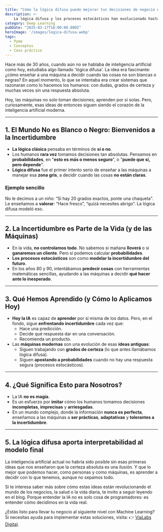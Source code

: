 ---
title: "Cómo la lógica difusa puede mejorar tus decisiones de negocio en tiempos de IA"
description: >-
    La lógica difusa y los procesos estocásticos han evolucionado hasta convertirse en la base de la inteligencia artificial actual. Un enfoque simple y claro para entender la IA de hoy.
category: Deep Learning
pubDate: "2025-03-17T18:00:00.000Z"
heroImage: '/images/logica-difusa.webp'
tags:
  - Pyme
  - Conceptos
  - Caso práctico
---



Hace más de 30 años, cuando aún no se hablaba de inteligencia artificial como hoy, estudiaba algo llamado 'lógica difusa'. La idea era fascinante: ¿cómo enseñar a una máquina a decidir cuando las cosas no son blancas o negras? En aquel momento, lo que se intentaba era crear sistemas que razonaran como lo hacemos los humanos: con dudas, grados de certeza y muchas veces sin una respuesta absoluta.

Hoy, las máquinas no solo toman decisiones; aprenden por sí solas. Pero, curiosamente, esas ideas de entonces siguen siendo el corazón de la inteligencia artificial moderna.

---

## **1. El Mundo No es Blanco o Negro: Bienvenidos a la Incertidumbre**
- **La lógica clásica** pensaba en términos de **sí o no**.  
- Los humanos **rara vez** tomamos decisiones tan absolutas. Pensamos en **probabilidades**, en "**esto es más o menos seguro**", o "**puede que sí, pero depende**".  
- **Lógica difusa** fue el primer intento serio de enseñar a las máquinas a manejar esa **zona gris**, a decidir cuando las cosas **no están claras**.

### **Ejemplo sencillo**  
No le decimos a un niño: “Si hay 20 grados exactos, ponte una chaqueta”. Le enseñamos a **valorar**: “Hace fresco”, “quizá necesites abrigo”. La lógica difusa modeló eso.

---

## **2. La Incertidumbre es Parte de la Vida (y de las Máquinas)**  
- En la vida, **no controlamos todo**. No sabemos si mañana **lloverá** o si **ganaremos un cliente**. Pero sí podemos calcular **probabilidades**.  
- **Los procesos estocásticos** son como **modelar la incertidumbre del futuro**.  
- En los años 80 y 90, intentábamos **predecir cosas** con herramientas matemáticas sencillas, ayudando a las máquinas a decidir **qué hacer ante lo inesperado**.

---

## **3. Qué Hemos Aprendido (y Cómo lo Aplicamos Hoy)**  
- **Hoy la IA** es capaz de **aprender** por sí misma de los datos. Pero, en el fondo, sigue **enfrentando incertidumbre** cada vez que:  
  - Hace una predicción.  
  - Decide qué respuesta dar en una conversación.  
  - Recomienda un producto.  
- Las **máquinas modernas** son una evolución de esas **ideas antiguas**:  
  - Siguen trabajando con **grados de certeza** (lo que antes llamábamos lógica difusa).  
  - Siguen **apostando a probabilidades** cuando no hay una respuesta segura (procesos estocásticos).

---

## **4. ¿Qué Significa Esto para Nosotros?**  
- La IA **no es magia**.  
- Es un esfuerzo por **imitar** cómo los humanos tomamos decisiones **incompletas**, **imprecisas** y **arriesgadas**.  
- En un mundo complejo, donde la información **nunca es perfecta**, enseñamos a las máquinas a **ser prácticas**, **adaptativas** y **tolerantes a la incertidumbre**.

---

## **5. La lógica difusa aporta interpretabilidad al modelo final**  
La inteligencia artificial actual no habría sido posible sin esas primeras ideas que nos enseñaron que la certeza absoluta es una ilusión. Y que lo mejor que podemos hacer, como personas y como máquinas, es aprender a decidir con lo que tenemos, aunque no sepamos todo.


Si te interesa saber más sobre cómo estas ideas están revolucionando el mundo de los negocios, la salud o la vida diaria, te invito a seguir leyendo en el blog. Porque entender la IA no es solo cosa de programadores: es entender cómo decidimos en la vida real.

¿Estás listo para llevar tu negocio al siguiente nivel con Machine Learning? Si necesitas ayuda para implementar estas soluciones, visita:
👉 <a href="https://vialabsdigital.com" title="Consultoría de Machine Learning para empresas" alt="ViaLabs Digital">ViaLabs Digital</a>.
